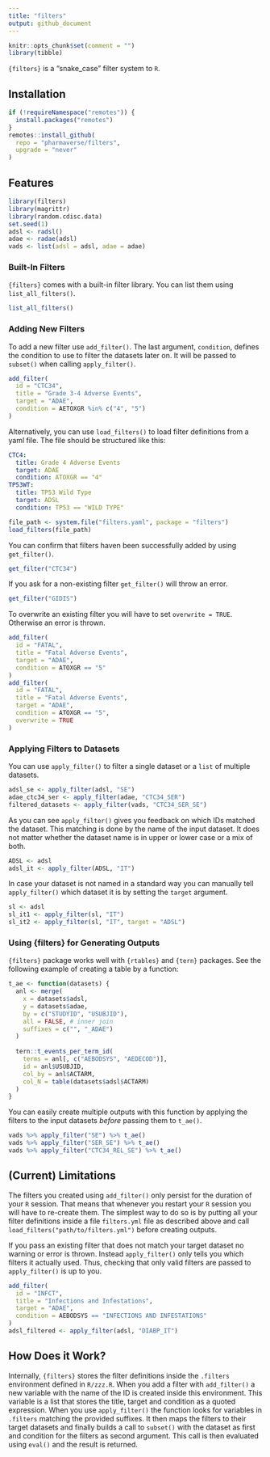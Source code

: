 ```yaml
---
title: "filters"
output: github_document
---
```


```r
knitr::opts_chunk$set(comment = "")
library(tibble)
```


`{filters}` is a "snake_case" filter system to `R`.


## Installation

```r
if (!requireNamespace("remotes")) {
  install.packages("remotes")
}
remotes::install_github(
  repo = "pharmaverse/filters",
  upgrade = "never"
)
```


## Features

```r
library(filters)
library(magrittr)
library(random.cdisc.data)
set.seed(1)
adsl <- radsl()
adae <- radae(adsl)
vads <- list(adsl = adsl, adae = adae)
```


### Built-In Filters

`{filters}` comes with a built-in filter library. You can list them using `list_all_filters()`.

```r
list_all_filters()
```


### Adding New Filters

To add a new filter use `add_filter()`. The last argument, `condition`, defines the condition to use to filter the datasets later on. It will be passed to `subset()` when calling `apply_filter()`.

```r
add_filter(
  id = "CTC34",
  title = "Grade 3-4 Adverse Events",
  target = "ADAE",
  condition = AETOXGR %in% c("4", "5")
)
```

Alternatively, you can use `load_filters()` to load filter definitions from a yaml file. The file should be structured like this:

```yaml
CTC4:
  title: Grade 4 Adverse Events
  target: ADAE
  condition: ATOXGR == "4"
TP53WT:
  title: TP53 Wild Type
  target: ADSL
  condition: TP53 == "WILD TYPE"
```

```r
file_path <- system.file("filters.yaml", package = "filters")
load_filters(file_path)
```

You can confirm that filters haven been successfully added by using `get_filter()`.

```r
get_filter("CTC34")
```

If you ask for a non-existing filter `get_filter()` will throw an error.

```r
get_filter("GIDIS")
```

To overwrite an existing filter you will have to set `overwrite = TRUE`. Otherwise an error is thrown.

```r
add_filter(
  id = "FATAL",
  title = "Fatal Adverse Events",
  target = "ADAE",
  condition = ATOXGR == "5"
)
add_filter(
  id = "FATAL",
  title = "Fatal Adverse Events",
  target = "ADAE",
  condition = ATOXGR == "5",
  overwrite = TRUE
)
```


### Applying Filters to Datasets

You can use `apply_filter()` to filter a single dataset or a `list` of multiple datasets.

```r
adsl_se <- apply_filter(adsl, "SE")
adae_ctc34_ser <- apply_filter(adae, "CTC34_SER")
filtered_datasets <- apply_filter(vads, "CTC34_SER_SE")
```

As you can see `apply_filter()` gives you feedback on which IDs matched the dataset. This matching is done by the name of the input dataset. It does not matter whether the dataset name is in upper or lower case or a mix of both.

```r
ADSL <- adsl
adsl_it <- apply_filter(ADSL, "IT")
```

In case your dataset is not named in a standard way you can manually tell `apply_filter()` which dataset it is by setting the `target` argument.

```r
sl <- adsl
sl_it1 <- apply_filter(sl, "IT")
sl_it2 <- apply_filter(sl, "IT", target = "ADSL")
```


### Using {filters} for Generating Outputs

`{filters}` package works well with `{rtables}` and `{tern}` packages. See the
following example of creating a table by a function:

```r
t_ae <- function(datasets) {
  anl <- merge(
    x = datasets$adsl,
    y = datasets$adae,
    by = c("STUDYID", "USUBJID"),
    all = FALSE, # inner join
    suffixes = c("", "_ADAE")
  )
  
  tern::t_events_per_term_id(
    terms = anl[, c("AEBODSYS", "AEDECOD")],
    id = anl$USUBJID,
    col_by = anl$ACTARM,
    col_N = table(datasets$adsl$ACTARM)
  )
}
```

You can easily create multiple outputs with this function by applying the filters to the input datasets *before* passing them to `t_ae()`. 

```r
vads %>% apply_filter("SE") %>% t_ae()
vads %>% apply_filter("SER_SE") %>% t_ae()
vads %>% apply_filter("CTC34_REL_SE") %>% t_ae()
```


## (Current) Limitations

The filters you created using `add_filter()` only persist for the duration of your `R` session. That means that whenever you restart your `R` session you will have to re-create them. The simplest way to do so is by putting all your filter definitions inside a file `filters.yml` file as described above and call `load_filters("path/to/filters.yml")` before creating outputs.

If you pass an existing filter that does not match your target dataset no warning or error is thrown. Instead `apply_filter()` only tells you which filters it actually used. Thus, checking that only valid filters are passed to `apply_filter()` is up to you.

```r
add_filter(
  id = "INFCT",
  title = "Infections and Infestations",
  target = "ADAE",
  condition = AEBODSYS == "INFECTIONS AND INFESTATIONS"
)
adsl_filtered <- apply_filter(adsl, "DIABP_IT")
```


## How Does it Work?

Internally, `{filters}` stores the filter definitions inside the `.filters` environment defined in `R/zzz.R`. When you add a filter with `add_filter()` a new variable with the name of the ID is created inside this environment. This variable is a list that stores the title, target and condition as a quoted expression. When you use `apply_filter()` the function looks for variables in `.filters` matching the provided suffixes. It then maps the filters to their target datasets and finally builds a call to `subset()` with the dataset as first and condition for the filters as second argument. This call is then evaluated using `eval()` and the result is returned.

